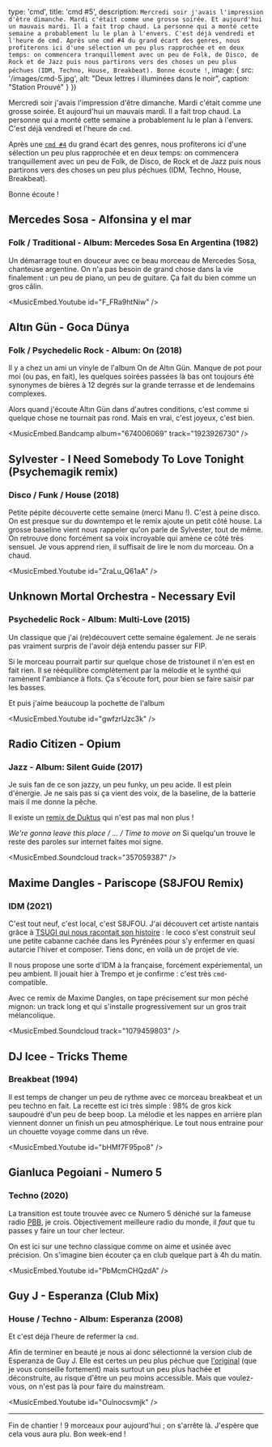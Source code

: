 

  type: 'cmd',
  title: 'cmd #5',
  description: `
Mercredi soir j'avais l'impression d'être dimanche. Mardi c'était comme une
grosse soirée. Et aujourd'hui un mauvais mardi. Il a fait trop chaud.
La personne qui a monté cette semaine a probablement lu le plan à l'envers.
C'est déjà vendredi et l'heure de cmd.
Après une cmd #4 du grand écart des genres, nous profiterons ici d'une
sélection un peu plus rapprochée et en deux temps: on commencera tranquillement
avec un peu de Folk, de Disco, de Rock et de Jazz puis nous partirons vers des
choses un peu plus péchues (IDM, Techno, House, Breakbeat).
Bonne écoute !
  `,
  image: {
    src: '/images/cmd-5.jpg',
    alt: "Deux lettres i illuminées dans le noir",
    caption: "Station Prouvé"
  }
}) 

Mercredi soir j'avais l'impression d'être dimanche. Mardi c'était comme une
grosse soirée. Et aujourd'hui un mauvais mardi. Il a fait trop chaud.
La personne qui a monté cette semaine a probablement lu le plan à l'envers.
C'est déjà vendredi et l'heure de `cmd`.

Après une [`cmd #4`](/post/2021-07-16-cmd-4) du grand écart des genres, nous profiterons ici d'une
sélection un peu plus rapprochée et en deux temps: on commencera tranquillement
avec un peu de Folk, de Disco, de Rock et de Jazz puis nous partirons vers des
choses un peu plus péchues (IDM, Techno, House, Breakbeat).

Bonne écoute !

## Mercedes Sosa - Alfonsina y el mar
### Folk / Traditional - Album: Mercedes Sosa En Argentina (1982)

Un démarrage tout en douceur avec ce beau morceau de Mercedes Sosa, chanteuse
argentine. On n'a pas besoin de grand chose dans la vie finalement : un peu de
piano, un peu de guitare. Ça fait du bien comme un gros câlin.

<MusicEmbed.Youtube id="F_FRa9htNiw" />


## Altın Gün - Goca Dünya
### Folk / Psychedelic Rock - Album: On (2018)

Il y a chez un ami un vinyle de l'album On de Altın Gün. Manque de pot pour
moi (ou pas, en fait), les quelques soirées passées là bas ont toujours été
synonymes de bières à 12 degrés sur la grande terrasse et de lendemains
complexes.

Alors quand j'écoute Altın Gün dans d'autres conditions, c'est comme si quelque
chose ne tournait pas rond. Mais en vrai, c'est joyeux, c'est bien.

<MusicEmbed.Bandcamp album="674006069" track="1923926730" />


## Sylvester - I Need Somebody To Love Tonight (Psychemagik remix)
### Disco / Funk / House (2018)

Petite pépite découverte cette semaine (merci Manu !). C'est à peine disco. On
est presque sur du downtempo et le remix ajoute un petit côté house. La grosse
baseline vient nous rappeler qu'on parle de Sylvester, tout de même. On retrouve
donc forcément sa voix incroyable qui amène ce côté très sensuel. Je vous
apprend rien, il suffisait de lire le nom du morceau. On a chaud.

<MusicEmbed.Youtube id="ZraLu_Q61aA" />


## Unknown Mortal Orchestra - Necessary Evil
### Psychedelic Rock - Album: Multi-Love (2015)

Un classique que j'ai (re)découvert cette semaine également. Je ne serais pas
vraiment surpris de l'avoir déjà entendu passer sur FIP.

Si le morceau pourrait partir sur quelque chose de tristounet il n'en est en
fait rien. Il se rééquilibre complètement par la mélodie et le synthé qui
ramènent l'ambiance à flots. Ça s'écoute fort, pour bien se faire saisir par les
basses.

Et puis j'aime beaucoup la pochette de l'album

<MusicEmbed.Youtube id="gwfzrlJzc3k" />


## Radio Citizen - Opium
### Jazz - Album: Silent Guide (2017)

Je suis fan de ce son jazzy, un peu funky, un peu acide. Il est plein d'énergie.
Je ne sais pas si ça vient des voix, de la baseline, de la batterie mais il me
donne la pêche.

Il existe un [remix de Duktus](https://www.youtube.com/watch?v=1Q-QCFMVktw) qui
n'est pas mal non plus !

*We're gonna leave this place / ... / Time to move on* Si quelqu'un trouve le
reste des paroles sur internet faites moi signe.

<MusicEmbed.Soundcloud track="357059387" />


## Maxime Dangles - Pariscope (S8JFOU Remix)
### IDM (2021)

C'est tout neuf, c'est local, c'est S8JFOU. J'ai découvert cet artiste
nantais grâce à [TSUGI qui nous racontait son histoire](https://www.tsugi.fr/liberte-de-creation-totale-et-solitude-s8jfou-marche-dans-les-pas-daphex-twin/) : 
le coco s'est construit seul une petite cabanne cachée dans les Pyrénées
pour s'y enfermer en quasi autarcie l'hiver et composer. Tiens donc, en voilà un
de projet de vie.

Il nous propose une sorte d'IDM à la française, forcément expériemental, un peu
ambient. Il jouait hier à Trempo et je confirme : c'est très `cmd`-compatible.

Avec ce remix de Maxime Dangles, on tape précisement sur mon péché mignon: un
track long et qui s'installe progressivement sur un gros trait mélancolique.

<MusicEmbed.Soundcloud track="1079459803" />


## DJ Icee - Tricks Theme
### Breakbeat (1994)

Il est temps de changer un peu de rythme avec ce morceau breakbeat et un peu
techno en fait. La recette est ici très simple : 98% de gros kick saupoudré d'un
peu de beep boop. La mélodie et les nappes en arrière plan viennent donner
un finish un peu atmosphérique. Le tout nous entraine pour un chouette voyage
comme dans un rêve.

<MusicEmbed.Youtube id="bHMf7F95po8" />


## Gianluca Pegoiani - Numero 5
### Techno (2020)

La transition est toute trouvée avec ce Numero 5 déniché sur la fameuse radio
[PBB](https://onlineradiobox.com/fr/pbb/?cs=fr.pbb), je crois. Objectivement
meilleure radio du monde, il *faut* que tu passes y faire un tour cher lecteur.

On est ici sur une techno classique comme on aime et usinée avec précision. On
s'imagine bien écouter ça en club quelque part à 4h du matin.

<MusicEmbed.Youtube id="PbMcmCHQzdA" />


## Guy J - Esperanza (Club Mix)
### House / Techno - Album: Esperanza (2008)

Et c'est déjà l'heure de refermer la `cmd`.

Afin de terminer en beauté je nous ai donc sélectionné la version club de
Esperanza de Guy J.
Elle est certes un peu plus péchue que [l'original](https://www.youtube.com/watch?v=1XvaE7LZmjA)
(que je vous conseille fortement) mais surtout un peu plus hachée et
déconstruite, au risque d'être un peu moins accessible. Mais que voulez-vous,
on n'est pas là pour faire du mainstream.

<MusicEmbed.Youtube id="Oulnocsvmjk" />

---

Fin de chantier ! 9 morceaux pour aujourd'hui ; on s'arrête là. J'espère que
cela vous aura plu. Bon week-end !
